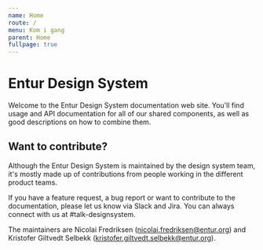 ```yaml
---
name: Home
route: /
menu: Kom i gang
parent: Home
fullpage: true
---
```


# Entur Design System

Welcome to the Entur Design System documentation web site. You'll find usage and API documentation for all of our shared components, as well as good descriptions on how to combine them.

## Want to contribute?

Although the Entur Design System is maintained by the design system team, it's mostly made up of contributions from people working in the different product teams.

If you have a feature request, a bug report or want to contribute to the documentation, please let us know via Slack and Jira. You can always connect with us at #talk-designsystem.

The maintainers are Nicolai Fredriksen (nicolai.fredriksen@entur.org) and Kristofer Giltvedt Selbekk (kristofer.giltvedt.selbekk@entur.org).
